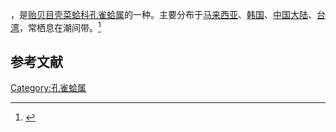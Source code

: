{{noteTA
|T=zh-cn:隆起隔贻贝; zh-tw:白孔雀殼菜蛤;
|1=zh-cn:隆起隔贻贝; zh-tw:白孔雀殼菜蛤;
}}
{{Speciesbox
| name = 隆起隔贻贝
| image = 
| image_width = 
| genus = Septifer
| species = excisus
| authority = (Wiegmann, 1837)
}}
{{地区用词4|start=学名：''{{lang|la|Septifer excisus}}''|cn=隆起隔贻贝|tw=白孔雀殼菜蛤|as=称}}，是[[贻贝目|贻贝目]][[壳菜蛤科|壳菜蛤科]][[孔雀蛤属|孔雀蛤属]]的一种。主要分布于[[马来西亚|马来西亚]]、[[韩国|韩国]]、[[中国大陆|中国大陆]]、[[台湾|台湾]]，常栖息在潮间带。<ref>{{cite web|url=http://shell.sinica.edu.tw/chinese/shellbase_detail.php?science_no=2211|title=国际贝库：隆起隔贻贝|publisher=台湾贝类资料库|accessdate=2009-08-11|archive-date=2016-03-04|archive-url=https://web.archive.org/web/20160304125813/http://shell.sinica.edu.tw/chinese/shellbase_detail.php?science_no=2211|dead-url=no}}</ref>

== 参考文献 ==
{{reflist|2}}
{{Taxonbar|from=Q14331314}}

[[Category:孔雀蛤属|Category:孔雀蛤属]]